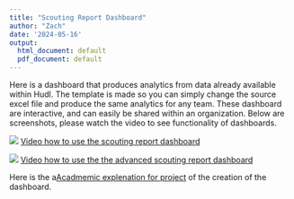 ```yaml
---
title: "Scouting Report Dashboard"
author: "Zach"
date: '2024-05-16'
output:
  html_document: default
  pdf_document: default
---
```

Here is a dashboard that produces analytics from data already available within Hudl. The template is made so you can simply change the source excel file and produce the same analytics for any team. These dashboard are interactive, and can easily be shared within an organization. 
Below are screenshots, please watch the video to see functionality of dashboards. 


<img src="scouting_report_general_pic.png"/>
[Video how to use the scouting report dashboard](https://drive.google.com/file/d/1ifP-tE6tu3bHdnf8XNO9f9eTBAjL6gCN/view?usp=sharing)

<img src="advanced_scouting_report_pic.png"/>
 [Video how to use the the advanced scouting report dashboard](https://drive.google.com/file/d/1ifP-tE6tu3bHdnf8XNO9f9eTBAjL6gCN/view?usp=sharing)
 
 
 
 
Here is the a[Acadmemic explenation for project](https://drive.google.com/file/d/1ifP-tE6tu3bHdnf8XNO9f9eTBAjL6gCN/view?usp=sharing) of the creation of the dashboard.